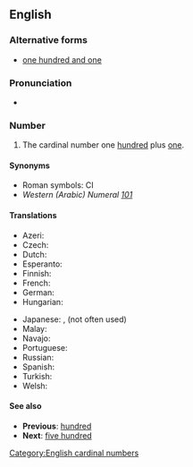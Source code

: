 ==English==

===Alternative forms===
* [[one hundred and one]] {{qualifier|British format}} <!--This entry only exists to showcase the "and" difference between US and UK/Commonwealth, right? Shouldn't it go a little more in depth, explaining that "and" is acceptable in the US, but likely to cause confusion (since "and" usually implies a decimal point?)-->

===Pronunciation===
* {{rhymes|ʌn|lang=en}}

===Number===
{{head|en|numeral}}

# The cardinal number one [[hundred]] plus [[one]].

====Synonyms====
* Roman symbols: CI
* ''Western (Arabic) Numeral'' ''[[101]]''

====Translations====
{{trans-top|101}}
* Azeri: {{t|az|yüz bir}}
* Czech: {{t|cs|sto jedna}}
* Dutch: {{t|nl|honderdeneen|f}}
* Esperanto: {{t|eo|cent kaj unu}}
* Finnish: {{t+|fi|satayksi}}
* French: {{t|fr|cent-et-un|m}}
* German: {{t+|de|hunderteins|f}}
* Hungarian: {{t+|hu|százegy}}
{{trans-mid}}
* Japanese: {{t|ja|101|tr=hyakuichi}}, {{t|ja|百一|tr=hyakuichi}}(not often used)
* Malay: {{t|ms|seratus satu}}
* Navajo: {{t|nv|tʼááłáhádí neeznádiin tʼááłáʼí}}
* Portuguese: {{t|pt|[[cento]] [[e]] [[um]]|m}}
* Russian: {{t+|ru|сто оди́н}}
* Spanish: {{t|es|ciento uno}}
* Turkish: {{t|tr|yüz bir}}
* Welsh: {{t|cy|cant ag un}}
{{trans-bottom}}

====See also====
* '''Previous''': [[hundred]]
* '''Next''': [[five hundred]]

[[Category:English cardinal numbers]]